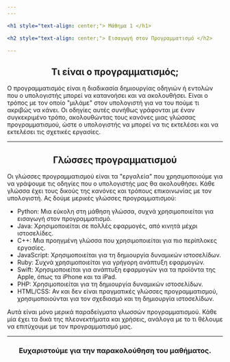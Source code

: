 ```yaml
---
---

<h1 style="text-align: center;"> Μάθημα 1 </h1>

<h2 style="text-align: center;"> Εισαγωγή στον Προγραμματισμό </h2>

---
```


<h2 style="text-align: center;"> Τι είναι ο προγραμματισμός; </h2>

Ο προγραμματισμός είναι η διαδικασία δημιουργίας οδηγιών ή εντολών που ο υπολογιστής μπορεί να κατανοήσει και να ακολουθήσει.
Είναι ο τρόπος με τον οποίο "μιλάμε" στον υπολογιστή για να του πούμε τι ακριβώς να κάνει.
Οι οδηγίες αυτές συνήθως γράφονται με έναν συγκεκριμένο τρόπο,
ακολουθώντας τους κανόνες μιας γλώσσας προγραμματισμού,
ώστε ο υπολογιστής να μπορεί να τις εκτελέσει και να εκτελέσει τις σχετικές εργασίες.

---

<h2 style="text-align: center;"> Γλώσσες προγραμματισμού </h2>

Οι γλώσσες προγραμματισμού είναι τα "εργαλεία" που χρησιμοποιούμε για να γράψουμε τις οδηγίες που ο υπολογιστής μας θα ακολουθήσει.
Κάθε γλώσσα έχει τους δικούς της κανόνες και τρόπους επικοινωνίας με τον υπολογιστή.
Ας δούμε μερικές γλώσσες προγραμματισμού:

* Python: Μια εύκολη στη μάθηση γλώσσα, συχνά χρησιμοποιείται για εισαγωγή στον προγραμματισμό.
* Java: Χρησιμοποιείται σε πολλές εφαρμογές, από κινητά μέχρι ιστοσελίδες.
* C++: Μια προηγμένη γλώσσα που χρησιμοποιείται για πιο περίπλοκες εργασίες.
* JavaScript: Χρησιμοποιείται για τη δημιουργία δυναμικών ιστοσελίδων.
* Ruby: Συχνά χρησιμοποιείται για γρήγορη ανάπτυξη εφαρμογών.
* Swift: Χρησιμοποιείται για ανάπτυξη εφαρμογών για τα προϊόντα της Apple, όπως τα iPhone και τα iPad.
* PHP: Χρησιμοποιείται για τη δημιουργία δυναμικών ιστοσελίδων.
* HTML/CSS: Αν και δεν είναι πραγματικές γλώσσες προγραμματισμού, χρησιμοποιούνται για τον σχεδιασμό και τη δημιουργία ιστοσελίδων.

Αυτά είναι μόνο μερικά παραδείγματα γλωσσών προγραμματισμού.
Κάθε μία έχει τα δικά της πλεονεκτήματα και χρήσεις,
ανάλογα με το τι θέλουμε να επιτύχουμε με τον προγραμματισμό μας.

---

<h3 style="text-align: center;">Ευχαριστούμε για την παρακολούθηση του μαθήματος.</h3>